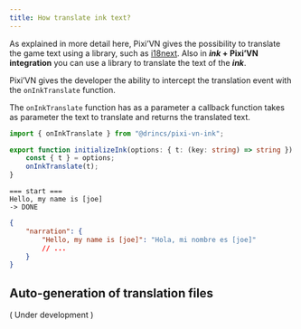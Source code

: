 ```yaml
---
title: How translate ink text?
---
```


As explained in more detail <DynamicLink href="/start/translate">here</DynamicLink>, Pixi’VN gives the possibility to translate the game text using a library, such as [i18next](https://www.i18next.com/). Also in ***ink* + Pixi’VN integration** you can use a library to translate the text of the ***ink***.

Pixi’VN gives the developer the ability to intercept the translation event with the `onInkTranslate` function.

The `onInkTranslate` function has as a parameter a callback function takes as parameter the text to translate and returns the translated text.

```ts tab="index.ts"
import { onInkTranslate } from "@drincs/pixi-vn-ink";

export function initializeInk(options: { t: (key: string) => string }) {
    const { t } = options;
    onInkTranslate(t);
}
```

```ink tab="ink/start.ink"
=== start ===
Hello, my name is [joe]
-> DONE
```

```json tab="locales/strings_es.json"
{
    "narration": {
        "Hello, my name is [joe]": "Hola, mi nombre es [joe]"
        // ...
    }
}
```

## Auto-generation of translation files

( Under development )
